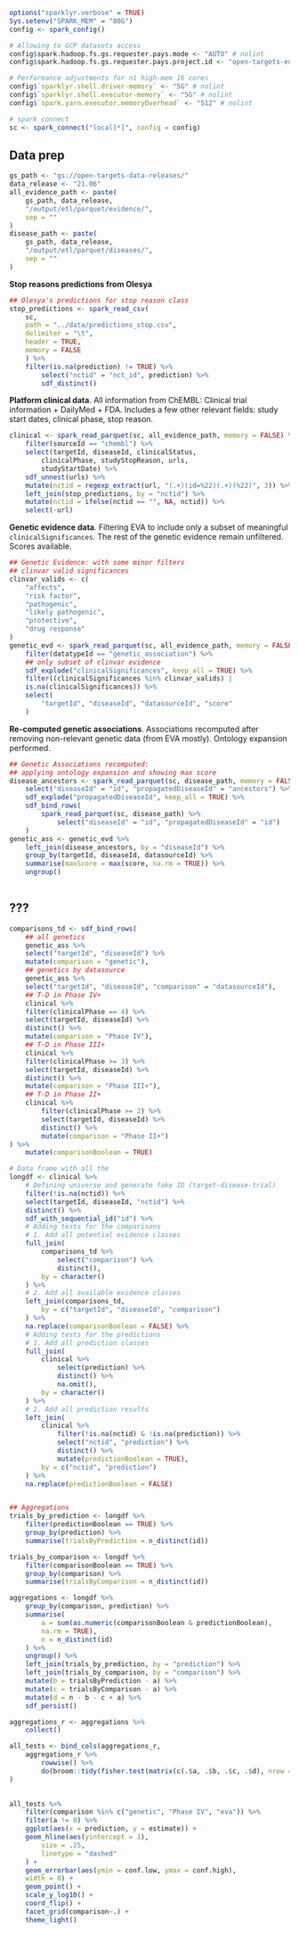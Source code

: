 
```r
options("sparklyr.verbose" = TRUE)
Sys.setenv("SPARK_MEM" = "80G")
config <- spark_config()

# Allowing to GCP datasets access
config$spark.hadoop.fs.gs.requester.pays.mode <- "AUTO" # nolint
config$spark.hadoop.fs.gs.requester.pays.project.id <- "open-targets-eu-dev" # nolint

# Performance adjustments for n1 high-mem 16 cores
config$`sparklyr.shell.driver-memory` <- "5G" # nolint
config$`sparklyr.shell.executor-memory` <- "5G" # nolint
config$`spark.yarn.executor.memoryOverhead` <- "512" # nolint

# spark connect
sc <- spark_connect("local[*]", config = config)

```

## Data prep

```r
gs_path <- "gs://open-targets-data-releases/"
data_release <- "21.06"
all_evidence_path <- paste(
    gs_path, data_release,
    "/output/etl/parquet/evidence/",
    sep = ""
)
disease_path <- paste(
    gs_path, data_release,
    "/output/etl/parquet/diseases/",
    sep = ""
)

```

**Stop reasons predictions from Olesya**

```r
## Olesya's predictions for stop reason class
stop_predictions <- spark_read_csv(
    sc,
    path = "../data/predictions_stop.csv",
    delimiter = "\t",
    header = TRUE,
    memory = FALSE
    ) %>%
    filter(is.na(prediction) != TRUE) %>%
        select("nctid" = "nct_id", prediction) %>%
        sdf_distinct()
```

**Platform clinical data**. All information from ChEMBL: Clinical trial information + DailyMed + FDA. Includes a few other relevant fields: study start dates, clinical phase, stop reason.

```r
clinical <- spark_read_parquet(sc, all_evidence_path, memory = FALSE) %>%
    filter(sourceId == "chembl") %>%
    select(targetId, diseaseId, clinicalStatus,
        clinicalPhase, studyStopReason, urls,
        studyStartDate) %>%
    sdf_unnest(urls) %>%
    mutate(nctid = regexp_extract(url, "(.+)(id=%22)(.+)(%22)", 3)) %>%
    left_join(stop_predictions, by = "nctid") %>%
    mutate(nctid = ifelse(nctid == "", NA, nctid)) %>%
    select(-url)
```

**Genetic evidence data**. Filtering EVA to include only a subset of meaningful `clinicalSignificances`. The rest of the genetic evidence remain unfiltered. Scores available.

```r
## Genetic Evidence: with some minor filters
## clinvar valid significances
clinvar_valids <- c(
    "affects",
    "risk factor",
    "pathogenic",
    "likely pathogenic",
    "protective",
    "drug response"
)
genetic_evd <- spark_read_parquet(sc, all_evidence_path, memory = FALSE) %>%
    filter(datatypeId == "genetic_association") %>%
    ## only subset of clinvar evidence
    sdf_explode("clinicalSignificances", keep_all = TRUE) %>%
    filter((clinicalSignificances %in% clinvar_valids) |
    is.na(clinicalSignificances)) %>%
    select(
        "targetId", "diseaseId", "datasourceId", "score"
    )
```

**Re-computed genetic associations**. Associations recomputed after removing non-relevant genetic data (from EVA mostly). Ontology expansion performed. 

```r
## Genetic Associations recomputed:
## applying ontology expansion and showing max score
disease_ancestors <- spark_read_parquet(sc, disease_path, memory = FALSE) %>%
    select("diseaseId" = "id", "propagatedDiseaseId" = "ancestors") %>%
    sdf_explode("propagatedDiseaseId", keep_all = TRUE) %>%
    sdf_bind_rows(
        spark_read_parquet(sc, disease_path) %>%
            select("diseaseId" = "id", "propagatedDiseaseId" = "id")
    )
genetic_ass <- genetic_evd %>%
    left_join(disease_ancestors, by = "diseaseId") %>%
    group_by(targetId, diseaseId, datasourceId) %>%
    summarise(maxScore = max(score, na.rm = TRUE)) %>%
    ungroup()
    
```


## ???

```r

comparisons_td <- sdf_bind_rows(
    ## all genetics
    genetic_ass %>%
    select("targetId", "diseaseId") %>%
    mutate(comparison = "genetic"),
    ## genetics by datasource
    genetic_ass %>%
    select("targetId", "diseaseId", "comparison" = "datasourceId"),
    ## T-D in Phase IV+
    clinical %>%
    filter(clinicalPhase == 4) %>%
    select(targetId, diseaseId) %>%
    distinct() %>%
    mutate(comparison = "Phase IV"),
    ## T-D in Phase III+
    clinical %>%
    filter(clinicalPhase >= 3) %>%
    select(targetId, diseaseId) %>%
    distinct() %>%
    mutate(comparison = "Phase III+"),
    ## T-D in Phase II+
    clinical %>%
        filter(clinicalPhase >= 2) %>%
        select(targetId, diseaseId) %>%
        distinct() %>%
        mutate(comparison = "Phase II+")
) %>%
    mutate(comparisonBoolean = TRUE)

# Data frame with all the
longdf <- clinical %>%
    # Defining universe and generate fake ID (target-disease-trial)
    filter(!is.na(nctid)) %>%
    select(targetId, diseaseId, "nctid") %>%
    distinct() %>%
    sdf_with_sequential_id("id") %>%
    # Adding tests for the comparisons
    # 1. Add all potential evidence classes
    full_join(
        comparisons_td %>%
            select("comparison") %>%
            distinct(),
        by = character()
    ) %>%
    # 2. Add all available evidence classes
    left_join(comparisons_td,
        by = c("targetId", "diseaseId", "comparison")
    ) %>%
    na.replace(comparisonBoolean = FALSE) %>%
    # Adding tests for the predictions
    # 1. Add all prediction classes
    full_join(
        clinical %>%
            select(prediction) %>%
            distinct() %>%
            na.omit(),
        by = character()
    ) %>%
    # 2. Add all prediction results
    left_join(
        clinical %>%
            filter(!is.na(nctid) & !is.na(prediction)) %>%
            select("nctid", "prediction") %>%
            distinct() %>%
            mutate(predictionBoolean = TRUE),
        by = c("nctid", "prediction")
    ) %>%
    na.replace(predictionBoolean = FALSE)


## Aggregations
trials_by_prediction <- longdf %>%
    filter(predictionBoolean == TRUE) %>%
    group_by(prediction) %>%
    summarise(trialsByPrediction = n_distinct(id))

trials_by_comparison <- longdf %>%
    filter(comparisonBoolean == TRUE) %>%
    group_by(comparison) %>%
    summarise(trialsByComparison = n_distinct(id))

aggregations <- longdf %>%
    group_by(comparison, prediction) %>%
    summarise(
        a = sum(as.numeric(comparisonBoolean & predictionBoolean),
        na.rm = TRUE),
        n = n_distinct(id)
    ) %>%
    ungroup() %>%
    left_join(trials_by_prediction, by = "prediction") %>%
    left_join(trials_by_comparison, by = "comparison") %>%
    mutate(b = trialsByPrediction - a) %>%
    mutate(c = trialsByComparison - a) %>%
    mutate(d = n - b - c + a) %>%
    sdf_persist()

```

```r
aggregations_r <- aggregations %>%
    collect()

all_tests <- bind_cols(aggregations_r,
    aggregations_r %>%
        rowwise() %>%
        do(broom::tidy(fisher.test(matrix(c(.$a, .$b, .$c, .$d), nrow = 2))))
)
    
```

```r

all_tests %>%
    filter(comparison %in% c("genetic", "Phase IV", "eva")) %>%
    filter(a != 0) %>%
    ggplot(aes(x = prediction, y = estimate)) +
    geom_hline(aes(yintercept = 1),
        size = .25,
        linetype = "dashed"
    ) +
    geom_errorbar(aes(ymin = conf.low, ymax = conf.high),
    width = 0) +
    geom_point() +
    scale_y_log10() +
    coord_flip() +
    facet_grid(comparison~.) +
    theme_light()
```

